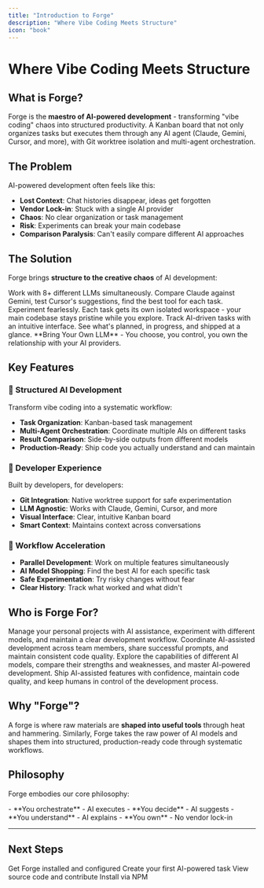 ```yaml
---
title: "Introduction to Forge"
description: "Where Vibe Coding Meets Structure"
icon: "book"
---
```


<div style={{ textAlign: 'center', marginBottom: '2rem' }}>
  <h1 style={{ fontSize: '2.5rem', fontWeight: '300', marginBottom: '1rem' }}>
    Where <span style={{ fontWeight: '900', background: 'linear-gradient(to right, #FF00FF, #00FFFF)', WebkitBackgroundClip: 'text', WebkitTextFillColor: 'transparent' }}>Vibe Coding</span> Meets Structure
  </h1>
</div>

## What is Forge?

Forge is the **maestro of AI-powered development** - transforming "vibe coding" chaos into structured productivity. A Kanban board that not only organizes tasks but executes them through any AI agent (Claude, Gemini, Cursor, and more), with Git worktree isolation and multi-agent orchestration.

## The Problem

AI-powered development often feels like this:
- **Lost Context**: Chat histories disappear, ideas get forgotten
- **Vendor Lock-in**: Stuck with a single AI provider
- **Chaos**: No clear organization or task management
- **Risk**: Experiments can break your main codebase
- **Comparison Paralysis**: Can't easily compare different AI approaches

## The Solution

Forge brings **structure to the creative chaos** of AI development:

<CardGroup cols={2}>
  <Card title="Multi-LLM Support" icon="brain">
    Work with 8+ different LLMs simultaneously. Compare Claude against Gemini, test Cursor's suggestions, find the best tool for each task.
  </Card>
  <Card title="Git Worktree Isolation" icon="code-branch">
    Experiment fearlessly. Each task gets its own isolated workspace - your main codebase stays pristine while you explore.
  </Card>
  <Card title="Visual Kanban Board" icon="table-columns">
    Track AI-driven tasks with an intuitive interface. See what's planned, in progress, and shipped at a glance.
  </Card>
  <Card title="BYOL Architecture" icon="plug">
    **Bring Your Own LLM** - You choose, you control, you own the relationship with your AI providers.
  </Card>
</CardGroup>

## Key Features

### 🎯 Structured AI Development
Transform vibe coding into a systematic workflow:
- **Task Organization**: Kanban-based task management
- **Multi-Agent Orchestration**: Coordinate multiple AIs on different tasks
- **Result Comparison**: Side-by-side outputs from different models
- **Production-Ready**: Ship code you actually understand and can maintain

### 🔧 Developer Experience
Built by developers, for developers:
- **Git Integration**: Native worktree support for safe experimentation
- **LLM Agnostic**: Works with Claude, Gemini, Cursor, and more
- **Visual Interface**: Clear, intuitive Kanban board
- **Smart Context**: Maintains context across conversations

### 🚀 Workflow Acceleration
- **Parallel Development**: Work on multiple features simultaneously
- **AI Model Shopping**: Find the best AI for each specific task
- **Safe Experimentation**: Try risky changes without fear
- **Clear History**: Track what worked and what didn't

## Who is Forge For?

<AccordionGroup>
  <Accordion title="Solo Developers">
    Manage your personal projects with AI assistance, experiment with different models, and maintain a clear development workflow.
  </Accordion>
  <Accordion title="Small Teams">
    Coordinate AI-assisted development across team members, share successful prompts, and maintain consistent code quality.
  </Accordion>
  <Accordion title="AI Enthusiasts">
    Explore the capabilities of different AI models, compare their strengths and weaknesses, and master AI-powered development.
  </Accordion>
  <Accordion title="Production Teams">
    Ship AI-assisted features with confidence, maintain code quality, and keep humans in control of the development process.
  </Accordion>
</AccordionGroup>

## Why "Forge"?

A forge is where raw materials are **shaped into useful tools** through heat and hammering. Similarly, Forge takes the raw power of AI models and shapes them into structured, production-ready code through systematic workflows.

## Philosophy

Forge embodies our core philosophy:

<Card title="AI that elevates human potential, not replaces it" icon="users">
  - **You orchestrate** - AI executes
  - **You decide** - AI suggests
  - **You understand** - AI explains
  - **You own** - No vendor lock-in
</Card>

---

## Next Steps

<CardGroup cols={2}>
  <Card title="Installation" icon="download" href="/forge/installation">
    Get Forge installed and configured
  </Card>
  <Card title="Quick Start" icon="rocket" href="/forge/quickstart">
    Create your first AI-powered task
  </Card>
  <Card title="GitHub Repository" icon="github" href="https://github.com/namastexlabs/automagik-forge">
    View source code and contribute
  </Card>
  <Card title="NPM Package" icon="npm" href="https://www.npmjs.com/package/automagik-forge">
    Install via NPM
  </Card>
</CardGroup>
